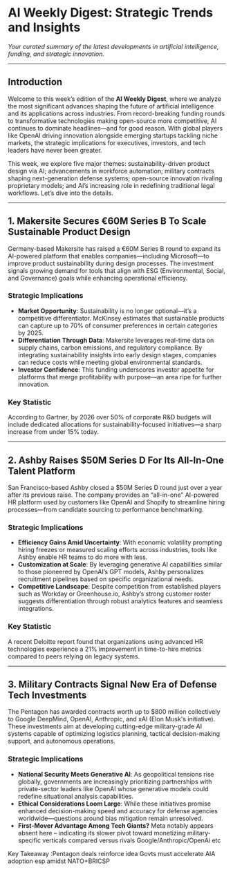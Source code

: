 # AI Weekly Digest: Strategic Trends and Insights  
*Your curated summary of the latest developments in artificial intelligence, funding, and strategic innovation.*  

---

## Introduction  

Welcome to this week’s edition of the **AI Weekly Digest**, where we analyze the most significant advances shaping the future of artificial intelligence and its applications across industries. From record-breaking funding rounds to transformative technologies making open-source more competitive, AI continues to dominate headlines—and for good reason. With global players like OpenAI driving innovation alongside emerging startups tackling niche markets, the strategic implications for executives, investors, and tech leaders have never been greater.  

This week, we explore five major themes: sustainability-driven product design via AI; advancements in workforce automation; military contracts shaping next-generation defense systems; open-source innovation rivaling proprietary models; and AI’s increasing role in redefining traditional legal workflows. Let’s dive into the details.  

---

## 1. Makersite Secures €60M Series B To Scale Sustainable Product Design  

Germany-based Makersite has raised a €60M Series B round to expand its AI-powered platform that enables companies—including Microsoft—to improve product sustainability during design processes. The investment signals growing demand for tools that align with ESG (Environmental, Social, and Governance) goals while enhancing operational efficiency.

### Strategic Implications  
- **Market Opportunity**: Sustainability is no longer optional—it’s a competitive differentiator. McKinsey estimates that sustainable products can capture up to 70% of consumer preferences in certain categories by 2025.
- **Differentiation Through Data**: Makersite leverages real-time data on supply chains, carbon emissions, and regulatory compliance. By integrating sustainability insights into early design stages, companies can reduce costs while meeting global environmental standards.
- **Investor Confidence**: This funding underscores investor appetite for platforms that merge profitability with purpose—an area ripe for further innovation.

### Key Statistic  
According to Gartner, by 2026 over 50% of corporate R&D budgets will include dedicated allocations for sustainability-focused initiatives—a sharp increase from under 15% today.

---

## 2. Ashby Raises $50M Series D For Its All-In-One Talent Platform  

San Francisco-based Ashby closed a $50M Series D round just over a year after its previous raise. The company provides an “all-in-one” AI-powered HR platform used by customers like OpenAI and Shopify to streamline hiring processes—from candidate sourcing to performance benchmarking.

### Strategic Implications  
- **Efficiency Gains Amid Uncertainty**: With economic volatility prompting hiring freezes or measured scaling efforts across industries, tools like Ashby enable HR teams to do more with less.
- **Customization at Scale**: By leveraging generative AI capabilities similar to those pioneered by OpenAI’s GPT models, Ashby personalizes recruitment pipelines based on specific organizational needs.
- **Competitive Landscape**: Despite competition from established players such as Workday or Greenhouse.io, Ashby’s strong customer roster suggests differentiation through robust analytics features and seamless integrations.

### Key Statistic  
A recent Deloitte report found that organizations using advanced HR technologies experience a 21% improvement in time-to-hire metrics compared to peers relying on legacy systems.

---

## 3. Military Contracts Signal New Era of Defense Tech Investments  

The Pentagon has awarded contracts worth up to $800 million collectively to Google DeepMind, OpenAI, Anthropic, and xAI (Elon Musk's initiative). These investments aim at developing cutting-edge military-grade AI systems capable of optimizing logistics planning, tactical decision-making support, and autonomous operations.

### Strategic Implications  
- **National Security Meets Generative AI**: As geopolitical tensions rise globally, governments are increasingly prioritizing partnerships with private-sector leaders like OpenAI whose generative models could redefine situational analysis capabilities.
- **Ethical Considerations Loom Large**: While these initiatives promise enhanced decision-making speed and accuracy for defense agencies worldwide—questions around bias mitigation remain unresolved.
- **First-Mover Advantage Among Tech Giants?** Meta notably appears absent here – indicating its slower pivot toward monetizing military-specific verticals compared versus rivals Google/Anthropic/OpenAi etc    

Key Takeaway :Pentagon deals reinforce idea Govts must accelerate AIA adoption esp amidst NATO+BRICSP